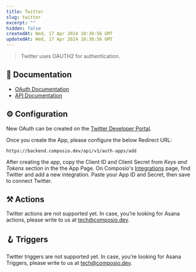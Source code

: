 ```yaml
---
title: Twitter
slug: twitter
excerpt: ""
hidden: false
createdAt: Wed, 17 Apr 2024 10:30:56 GMT
updatedAt: Wed, 17 Apr 2024 10:30:56 GMT
--- 
```

> Twitter uses OAUTH2 for authentication.
## 📔 Documentation

- [OAuth Documentation](https://developer.twitter.com/en/docs/authentication/oauth-2-0)
- [API Documentation](https://developer.twitter.com/en/docs/twitter-api)

## ⚙️ Configuration

<Tip>New OAuth can be created on the [Twitter Developer Portal](https://developer.twitter.com/en/portal/projects-and-apps).</Tip>

Once you create the App, please configure the below Redirect URL:


```
https://backend.composio.dev/api/v1/auth-apps/add
```

After creating the app, copy the Client ID and Client Secret from _Keys and Tokens_ section in the the App Page. On Composio's [Integrations](https://app.composio.dev/apps) page, find Twitter and add a new integration. Paste your App ID and Secret, then save to connect Twitter.


## ⚒️ Actions

Twitter actions are not supported yet. In case, you’re looking for Asana actions, please write to us at tech@composio.dev.

## 🪝 Triggers

Twitter triggers are not supported yet. In case, you’re looking for Asana Triggers, please write to us at tech@composio.dev.
